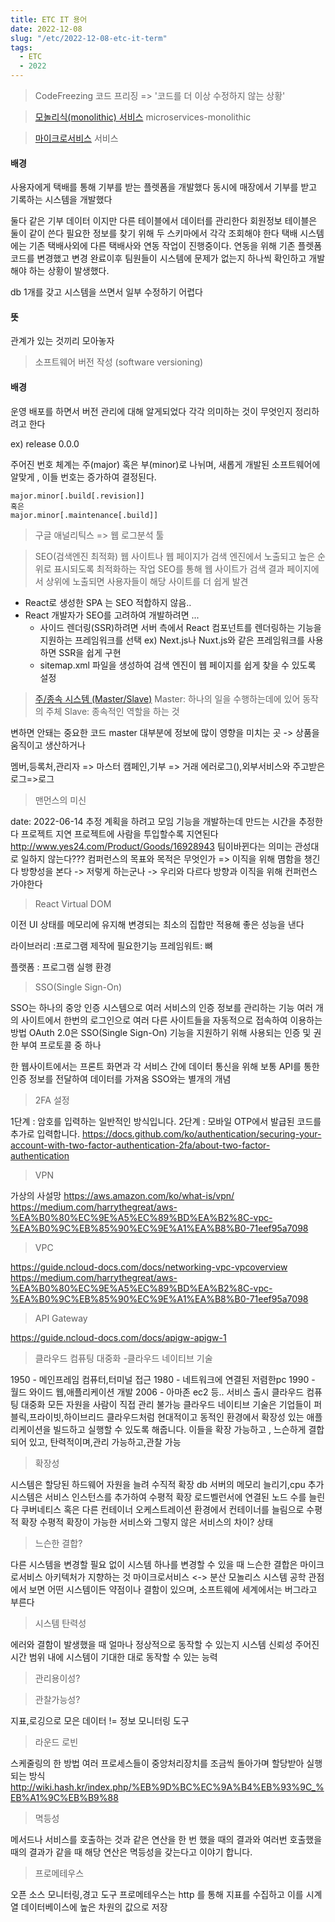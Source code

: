 ```yaml
---
title: ETC IT 용어
date: 2022-12-08
slug: "/etc/2022-12-08-etc-it-term"
tags:
  - ETC
  - 2022
---
```


> CodeFreezing 코드 프리징
=> '코드를 더 이상 수정하지 않는 상황'


> [모놀리식(monolithic) 서비스](https://velog.io/@sangmin7648/Monolithic-vs-Microservice-%EC%95%84%ED%82%A4%ED%85%8D%EC%B2%98)
microservices-monolithic

> [마이크로서비스](https://www.redhat.com/ko/topics/microservices/what-are-microservices) 서비스

#### 배경
사용자에게 택배를 통해 기부를 받는 플렛폼을 개발했다
동시에 매장에서 기부를 받고 기록하는 시스템을 개발했다

둘다 같은 기부 데이터 이지만 다른 테이블에서 데이터를 관리한다
회원정보 테이블은 둘이 같이 쓴다
필요한 정보를 찾기 위해 두 스키마에서 각각 조회해야 한다
택배 시스템에는 기존 택배사외에 다른 택배사와 연동 작업이 진행중이다.
연동을 위해 기존 플렛폼코드를 변경했고
변경 완료이후 팀원들이 시스템에 문제가 없는지 하나씩 확인하고 개발해야 하는 상황이 발생했다.

db 1개를 갖고 시스템을 쓰면서 일부 수정하기 어렵다

#### 뜻
관계가 있는 것끼리 모아놓자


> 소프트웨어 버전 작성 (software versioning)

#### 배경

운영 배포를 하면서 버전 관리에 대해 알게되었다
각각 의미하는 것이 무엇인지 정리하려고 한다

ex) release 0.0.0

주어진 번호 체계는 주(major) 혹은 부(minor)로 나뉘며,
새롭게 개발된 소프트웨어에 알맞게 ,
이들 번호는 증가하여 결정된다.
```
major.minor[.build[.revision]]
혹은
major.minor[.maintenance[.build]]
```

> 구글 애널리틱스
=> 웹 로그분석 툴

> SEO(검색엔진 최적화)
웹 사이트나 웹 페이지가 검색 엔진에서 노출되고 높은 순위로 표시되도록 최적화하는 작업
SEO를 통해 웹 사이트가 검색 결과 페이지에서 상위에 노출되면
사용자들이 해당 사이트를 더 쉽게 발견
* React로 생성한 SPA 는  SEO 적합하지 않음..
* React 개발자가 SEO를 고려하여 개발하려면 ...
     * 사이드 렌더링(SSR)하려면 서버 측에서 React 컴포넌트를 렌더링하는 기능을 지원하는 프레임워크를 선택
        ex) Next.js나 Nuxt.js와 같은 프레임워크를 사용하면 SSR을 쉽게 구현
     * sitemap.xml 파일을 생성하여 검색 엔진이 웹 페이지를 쉽게 찾을 수 있도록 설정


> [주/종속 시스템 (Master/Slave)](http://www.ktword.co.kr/test/view/view.php?m_temp1=1024)
Master: 하나의 일을 수행하는데에 있어 동작의 주체
Slave: 종속적인 역할을 하는 것

변하면 안돼는 중요한 코드 master
대부분에 정보에 많이 영향을 미치는 곳 -> 상품을 움직이고 생산하거나

멤버,등록처,관리자 => 마스터
캠페인,기부 => 거래
에러로그(),외부서비스와 주고받은 로그=>로그


> 맨먼스의 미신

date: 2022-06-14
추정
계획을 하려고 모임
기능을 개발하는데 만드는 시간을 추정한다
프로젝트 지연
프로젝트에 사람을 투입할수록 지연된다
http://www.yes24.com/Product/Goods/16928943
팀이바뀐다는 의미는 관성대로 일하지 않는다???
컴퍼런스의 목표와 목적은 무엇인가 => 이직을 위해 몀함을 챙긴다
방향성을 본다 -> 저렇게 하는군나 ->  우리와 다르다
방향과 이직을 위해 컨퍼런스 가야한다

> React Virtual DOM

이전 UI 상태를 메모리에 유지해 변경되는 최소의 집합만 적용해 좋은 성능을 낸다

라이브러리 :프로그램 제작에 필요한기능
프레임워트: 뼈

플랫폼 : 프로그램 실행 환경

> SSO(Single Sign-On)

SSO는 하나의 중앙 인증 시스템으로 여러 서비스의 인증 정보를 관리하는 기능
여러 개의 사이트에서 한번의 로그인으로
여러 다른 사이트들을 자동적으로 접속하여 이용하는 방법
OAuth 2.0은 SSO(Single Sign-On) 기능을 지원하기 위해 사용되는 인증 및 권한 부여 프로토콜 중 하나

한 웹사이트에서는 프론트 화면과 각 서비스 간에 데이터 통신을 위해 보통 API를 통한 인증 정보를 전달하여 데이터를 가져옴
SSO와는 별개의 개념

> 2FA 설정

1단계 : 암호를 입력하는 일반적인 방식입니다.
2단계 : 모바일 OTP에서 발급된 코드를 추가로 입력합니다.
https://docs.github.com/ko/authentication/securing-your-account-with-two-factor-authentication-2fa/about-two-factor-authentication

> VPN

가상의 사설망
https://aws.amazon.com/ko/what-is/vpn/
https://medium.com/harrythegreat/aws-%EA%B0%80%EC%9E%A5%EC%89%BD%EA%B2%8C-vpc-%EA%B0%9C%EB%85%90%EC%9E%A1%EA%B8%B0-71eef95a7098

> VPC

https://guide.ncloud-docs.com/docs/networking-vpc-vpcoverview
https://medium.com/harrythegreat/aws-%EA%B0%80%EC%9E%A5%EC%89%BD%EA%B2%8C-vpc-%EA%B0%9C%EB%85%90%EC%9E%A1%EA%B8%B0-71eef95a7098

> API Gateway

https://guide.ncloud-docs.com/docs/apigw-apigw-1


> 클라우드 컴퓨팅 대중화 -클라우드 네이티브 기술

1950 - 메인프레임 컴퓨터,터미널 접근
1980 - 네트워크에 연결된 저렴한pc
1990 - 월드 와이드 웹,애플리케이션 개발
2006 - 아마존 ec2 등.. 서비스 출시
클라우드 컴퓨팅 대중화
모든 자원을 사람이 직접 관리 불가능
클라우드 네이티브 기술은 기업들이 퍼블릭,프라이빗,하이브리드 클라우드처럼
현대적이고 동적인 환경에서 확장성 있는 애플리케이션을 빌드하고 실행할 수 있도록 해줍니다.
이들을 확장 가능하고 , 느슨하게 결합되어 있고, 탄력적이며,관리 가능하고,관찰 가능

> 확장성

시스템은 할당된 하드웨어 자원을 늘려 수직적 확장
db 서버의 메모리 늘리기,cpu 추가
시스템은 서비스 인스턴스를 추가하여 수평적 확장
로드벨런서에 연결된 노드 수를 늘린다
쿠버네티스 혹은 다른 컨테이너 오케스트레이션 환경에서
컨테이너를 늘림으로 수평적 확장
수평적 확장이 가능한 서비스와
그렇지 않은 서비스의 차이?
상태


> 느슨한 결합?

다른 시스템을 변경할 필요 없이 시스템 하나를 변경할 수 있을 때
느슨한 결합은 마이크로서비스 아키텍처가 지향하는 것
마이크로서비스 <-> 분산 모놀리스
시스템 공학 관점에서 보면 어떤 시스템이든 약점이나 결함이 있으며,
소프트웨에 세계에서는 버그라고 부른다


> 시스템 탄력성

에러와 결함이 발생했을 때 얼마나 정상적으로 동작할 수 있는지
시스템 신뢰성
주어진 시간 범위 내에 시스템이 기대한 대로 동작할 수 있는 능력

> 관리용이성?

> 관찰가능성?

지표,로깅으로 모은 데이터 != 정보
모니터링 도구

>라운드 로빈

스케줄링의 한 방법
여러 프로세스들이 중앙처리장치를 조금씩 돌아가며 할당받아 실행되는 방식
http://wiki.hash.kr/index.php/%EB%9D%BC%EC%9A%B4%EB%93%9C_%EB%A1%9C%EB%B9%88

> 멱등성

메서드나 서비스를 호출하는 것과 같은 연산을 한 번 했을 때의 결과와
여러번 호출했을 때의 결과가 같을 때 해당 연산은 멱등성을 갖는다고 이야기 합니다.


> 프로메테우스

오픈 소스 모니터링,경고 도구
프로메테우스는 http 를 통해 지표를 수집하고 이를 시계열 데이터베이스에 높은 차원의 값으로 저장